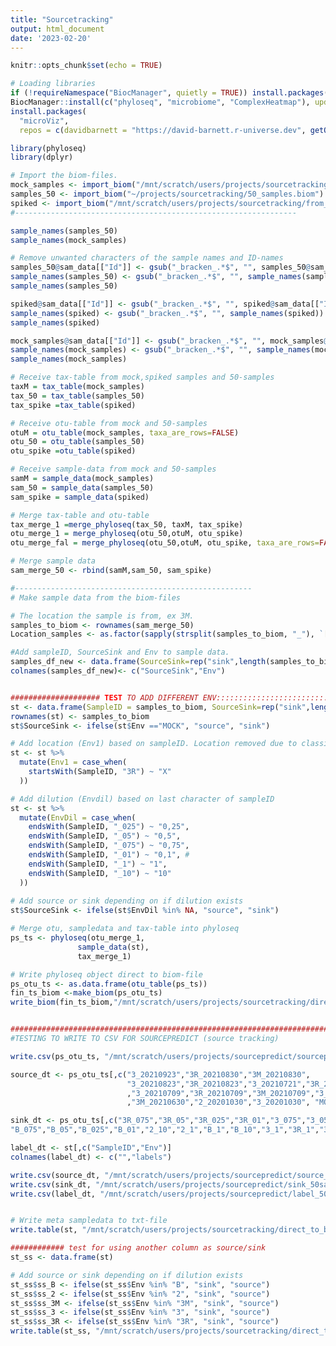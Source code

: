 ```yaml
---
title: "Sourcetracking"
output: html_document
date: '2023-02-20'
---
```


```r
knitr::opts_chunk$set(echo = TRUE)

# Loading libraries
if (!requireNamespace("BiocManager", quietly = TRUE)) install.packages("BiocManager")
BiocManager::install(c("phyloseq", "microbiome", "ComplexHeatmap"), update = FALSE)
install.packages(
  "microViz",
  repos = c(davidbarnett = "https://david-barnett.r-universe.dev", getOption("repos")))

library(phyloseq)
library(dplyr)

# Import the biom-files. 
mock_samples <- import_biom("/mnt/scratch/users/projects/sourcetracking/from_kraken/mock_samples.biom")
samples_50 <- import_biom("~/projects/sourcetracking/50_samples.biom")
spiked <- import_biom("/mnt/scratch/users/projects/sourcetracking/from_kraken/1_10ng_realname.biom")
#---------------------------------------------------------------

sample_names(samples_50)
sample_names(mock_samples)

# Remove unwanted characters of the sample names and ID-names
samples_50@sam_data[["Id"]] <- gsub("_bracken_.*$", "", samples_50@sam_data[["Id"]])
sample_names(samples_50) <- gsub("_bracken_.*$", "", sample_names(samples_50))
sample_names(samples_50)

spiked@sam_data[["Id"]] <- gsub("_bracken_.*$", "", spiked@sam_data[["Id"]])
sample_names(spiked) <- gsub("_bracken_.*$", "", sample_names(spiked))
sample_names(spiked)

mock_samples@sam_data[["Id"]] <- gsub("_bracken_.*$", "", mock_samples@sam_data[["Id"]])
sample_names(mock_samples) <- gsub("_bracken_.*$", "", sample_names(mock_samples))
sample_names(mock_samples)

# Receive tax-table from mock,spiked samples and 50-samples
taxM = tax_table(mock_samples)
tax_50 = tax_table(samples_50)
tax_spike =tax_table(spiked)

# Receive otu-table from mock and 50-samples
otuM = otu_table(mock_samples, taxa_are_rows=FALSE)
otu_50 = otu_table(samples_50)
otu_spike =otu_table(spiked)

# Receive sample-data from mock and 50-samples
samM = sample_data(mock_samples)
sam_50 = sample_data(samples_50)
sam_spike = sample_data(spiked)

# Merge tax-table and otu-table
tax_merge_1 =merge_phyloseq(tax_50, taxM, tax_spike)
otu_merge_1 = merge_phyloseq(otu_50,otuM, otu_spike)
otu_merge_fal = merge_phyloseq(otu_50,otuM, otu_spike, taxa_are_rows=FALSE)

# Merge sample data
sam_merge_50 <- rbind(samM,sam_50, sam_spike)

#-----------------------------------------------------
# Make sample data from the biom-files

# The location the sample is from, ex 3M.
samples_to_biom <- rownames(sam_merge_50)
Location_samples <- as.factor(sapply(strsplit(samples_to_biom, "_"), `[`, 1))

#Add sampleID, SourceSink and Env to sample data.
samples_df_new <- data.frame(SourceSink=rep("sink",length(samples_to_biom)),Env=Location_samples)
colnames(samples_df_new)<- c("SourceSink","Env")


#################### TEST TO ADD DIFFERENT ENV::::::::::::::::::::::::::::
st <- data.frame(SampleID = samples_to_biom, SourceSink=rep("sink",length(samples_to_biom)),Env=Location_samples)
rownames(st) <- samples_to_biom
st$SourceSink <- ifelse(st$Env =="MOCK", "source", "sink")

# Add location (Env1) based on sampleID. Location removed due to classified data, change X to the location where you took the sample
st <- st %>%
  mutate(Env1 = case_when(
    startsWith(SampleID, "3R") ~ "X"
  ))

# Add dilution (Envdil) based on last character of sampleID
st <- st %>%
  mutate(EnvDil = case_when(
    endsWith(SampleID, "_025") ~ "0,25",
    endsWith(SampleID, "_05") ~ "0,5",
    endsWith(SampleID, "_075") ~ "0,75",
    endsWith(SampleID, "_01") ~ "0,1", # 
    endsWith(SampleID, "_1") ~ "1",
    endsWith(SampleID, "_10") ~ "10"
  ))
    
# Add source or sink depending on if dilution exists
st$SourceSink <- ifelse(st$EnvDil %in% NA, "source", "sink")

# Merge otu, sampledata and tax-table into phyloseq
ps_ts <- phyloseq(otu_merge_1, 
               sample_data(st), 
               tax_merge_1)

# Write phyloseq object direct to biom-file
ps_otu_ts <- as.data.frame(otu_table(ps_ts))
fin_ts_biom <-make_biom(ps_otu_ts)
write_biom(fin_ts_biom,"/mnt/scratch/users/projects/sourcetracking/direct_to_biom/complete1.biom")


##############################################################################################
#TESTING TO WRITE TO CSV FOR SOURCEPREDICT (source tracking)

write.csv(ps_otu_ts, "/mnt/scratch/users/projects/sourcepredict/sourcepredict.csv",quote=FALSE) #, row.names=FALSE)

source_dt <- ps_otu_ts[,c("3_20210923","3R_20210830","3M_20210830",
                          "3_20210823","3R_20210823","3_20210721","3R_20210721","3M_20210721"
                          ,"3_20210709","3R_20210709","3M_20210709","3_20210630","3R_20210630"
                          ,"3M_20210630","2_20201030","3_20201030", "MOCK_BC01","MOCK_BC03", "MOCK_BC04","MOCK_BC05","MOCK_BC06")]

sink_dt <- ps_otu_ts[,c("3R_075","3R_05","3R_025","3R_01","3_075","3_05","3_025","3_01","2_075","2_05","2_025","2_01",
"B_075","B_05","B_025","B_01","2_10","2_1","B_1","B_10","3_1","3R_1","3_10")]

label_dt <- st[,c("SampleID","Env")]
colnames(label_dt) <- c("","labels")

write.csv(source_dt, "/mnt/scratch/users/projects/sourcepredict/source_50sample.csv",quote=FALSE)
write.csv(sink_dt, "/mnt/scratch/users/projects/sourcepredict/sink_50sample.csv",quote=FALSE)
write.csv(label_dt, "/mnt/scratch/users/projects/sourcepredict/label_50sample.csv",row.names=FALSE,quote=FALSE)


# Write meta sampledata to txt-file
write.table(st, "/mnt/scratch/users/projects/sourcetracking/direct_to_biom/sampledata_complete1_added.txt",quote=FALSE,sep="\t",row.names = FALSE)

############ test for using another column as source/sink
st_ss <- data.frame(st)

# Add source or sink depending on if dilution exists
st_ss$ss_B <- ifelse(st_ss$Env %in% "B", "sink", "source")
st_ss$ss_2 <- ifelse(st_ss$Env %in% "2", "sink", "source")
st_ss$ss_3M <- ifelse(st_ss$Env %in% "3M", "sink", "source")
st_ss$ss_3 <- ifelse(st_ss$Env %in% "3", "sink", "source")
st_ss$ss_3R <- ifelse(st_ss$Env %in% "3R", "sink", "source")
write.table(st_ss, "/mnt/scratch/users/projects/sourcetracking/direct_to_biom/sampledata_complete1_all_ss_added.txt",quote=FALSE,sep="\t",row.names = FALSE)

```